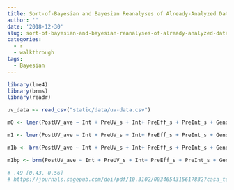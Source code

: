 ```yaml
---
title: Sort-of-Bayesian and Bayesian Reanalyses of Already-Analyzed Data
author: ''
date: '2018-12-30'
slug: sort-of-bayesian-and-bayesian-reanalyses-of-already-analyzed-data
categories:
  - r
  - walkthrough
tags:
  - Bayesian
---
```




```r
library(lme4)
library(brms)
library(readr)

uv_data <- read_csv("static/data/uv-data.csv")

```

```r

m0 <- lmer(PostUV_ave ~ Int + PreUV_s + Int+ PreEff_s + PreInt_s + Gender, data = df)

m1 <- lmer(PostUV_ave ~ Int + PreUV_s + Int+ PreEff_s + PreInt_s + Gender + (1|ClassTeacher), data = df)

m1b <- brm(PostUV_ave ~ Int + PreUV_s + Int+ PreEff_s + PreInt_s + Gender + (1|ClassTeacher), data = df)

m1bp <- brm(PostUV_ave ~ Int + PreUV_s + Int+ PreEff_s + PreInt_s + Gender + (1|ClassTeacher), data = df, prior = set_prior("normal(.40, .20)", class = "b", coef = "Int"))

# .49 [0.43, 0.56]
# https://journals.sagepub.com/doi/pdf/10.3102/0034654315617832?casa_token=tADQ9ZcVizoAAAAA%3APNUK7bhjQFAHgfbGJ0bTp3C3dLP0o4BJbCQQHx4pX4XmxRy1g5E8EQv9Xlk54pymuJILPQ4WxxY2-g
```